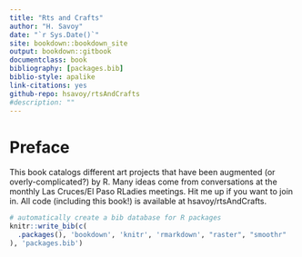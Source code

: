```yaml
--- 
title: "Rts and Crafts" 
author: "H. Savoy"
date: "`r Sys.Date()`"
site: bookdown::bookdown_site
output: bookdown::gitbook
documentclass: book
bibliography: [packages.bib]
biblio-style: apalike
link-citations: yes
github-repo: hsavoy/rtsAndCrafts
#description: ""
---
```

  
# Preface

This book catalogs different art projects that have been augmented (or overly-complicated?) by R. Many ideas come from conversations at the monthly Las Cruces/El Paso RLadies meetings. Hit me up if you want to join in.
All code (including this book!) is available at hsavoy/rtsAndCrafts.


```r
# automatically create a bib database for R packages
knitr::write_bib(c(
  .packages(), 'bookdown', 'knitr', 'rmarkdown', "raster", "smoothr"
), 'packages.bib')
```